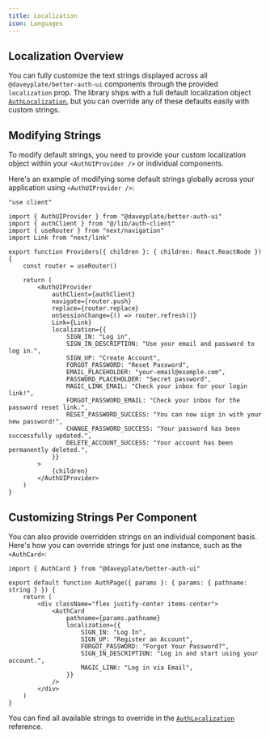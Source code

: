 ```yaml
---
title: Localization
icon: Languages
---
```


## Localization Overview

You can fully customize the text strings displayed across all `@daveyplate/better-auth-ui` components through the provided `localization` prop. The library ships with a full default localization object [`AuthLocalization`](/api-reference/auth-localization), but you can override any of these defaults easily with custom strings.

## Modifying Strings

To modify default strings, you need to provide your custom localization object within your `<AuthUIProvider />` or individual components.

Here's an example of modifying some default strings globally across your application using `<AuthUIProvider />`:

```tsx title="app/providers.tsx"
"use client"

import { AuthUIProvider } from "@daveyplate/better-auth-ui"
import { authClient } from "@/lib/auth-client"
import { useRouter } from "next/navigation"
import Link from "next/link"

export function Providers({ children }: { children: React.ReactNode }) {
    const router = useRouter()

    return (
        <AuthUIProvider
            authClient={authClient}
            navigate={router.push}
            replace={router.replace}
            onSessionChange={() => router.refresh()}
            Link={Link}
            localization={{
                SIGN_IN: "Log in",
                SIGN_IN_DESCRIPTION: "Use your email and password to log in.",
                SIGN_UP: "Create Account",
                FORGOT_PASSWORD: "Reset Password",
                EMAIL_PLACEHOLDER: "your-email@example.com",
                PASSWORD_PLACEHOLDER: "Secret password",
                MAGIC_LINK_EMAIL: "Check your inbox for your login link!",
                FORGOT_PASSWORD_EMAIL: "Check your inbox for the password reset link.",
                RESET_PASSWORD_SUCCESS: "You can now sign in with your new password!",
                CHANGE_PASSWORD_SUCCESS: "Your password has been successfully updated.",
                DELETE_ACCOUNT_SUCCESS: "Your account has been permanently deleted.",
            }}
        >
            {children}
        </AuthUIProvider>
    )
}
```

## Customizing Strings Per Component

You can also provide overridden strings on an individual component basis. Here's how you can override strings for just one instance, such as the `<AuthCard>`:

```tsx
import { AuthCard } from "@daveyplate/better-auth-ui"

export default function AuthPage({ params }: { params: { pathname: string } }) {
    return (
        <div className="flex justify-center items-center">
            <AuthCard
                pathname={params.pathname}
                localization={{
                    SIGN_IN: "Log In",
                    SIGN_UP: "Register an Account",
                    FORGOT_PASSWORD: "Forgot Your Password?",
                    SIGN_IN_DESCRIPTION: "Log in and start using your account.",
                    MAGIC_LINK: "Log in via Email",
                }}
            />
        </div>
    )
}
```

You can find all available strings to override in the [`AuthLocalization`](/api-reference/auth-localization) reference.